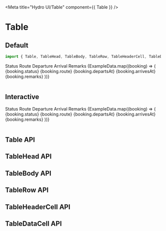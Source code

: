 
<Meta title="Hydro UI/Table" component={{ Table }} />

# Table

## Default

```jsx
import { Table, TableHead, TableBody, TableRow, TableHeaderCell, TableDataCell } from '@/dfds-ui/react-components/src'
```

<Preview gray>
  <Story name="Default">
    <Table>
      <TableHead>
        <TableRow>
          <TableHeaderCell>Status</TableHeaderCell>
          <TableHeaderCell>Route</TableHeaderCell>
          <TableHeaderCell>Departure</TableHeaderCell>
          <TableHeaderCell>Arrival</TableHeaderCell>
          <TableHeaderCell align="right">Remarks</TableHeaderCell>
        </TableRow>
      </TableHead>
      <TableBody>
        {ExampleData.map((booking) => (
          <TableRow key={booking.id}>
            <TableDataCell>
              <Badge intent="success">{booking.status}</Badge>
            </TableDataCell>
            <TableDataCell>{booking.route}</TableDataCell>
            <TableDataCell>{booking.departsAt}</TableDataCell>
            <TableDataCell>{booking.arrivesAt}</TableDataCell>
            <TableDataCell>{booking.remarks}</TableDataCell>
          </TableRow>
        ))}
      </TableBody>
    </Table>
  </Story>
</Preview>

## Interactive

<Preview gray>
  <Story name="Interactive">
    <Table isInteractive>
      <TableHead>
        <TableRow>
          <TableHeaderCell>Status</TableHeaderCell>
          <TableHeaderCell>Route</TableHeaderCell>
          <TableHeaderCell>Departure</TableHeaderCell>
          <TableHeaderCell>Arrival</TableHeaderCell>
          <TableHeaderCell align="right">Remarks</TableHeaderCell>
        </TableRow>
      </TableHead>
      <TableBody>
        {ExampleData.map((booking) => (
          <TableRow key={booking.id}>
            <TableDataCell>
              <Badge intent="success">{booking.status}</Badge>
            </TableDataCell>
            <TableDataCell>{booking.route}</TableDataCell>
            <TableDataCell>{booking.departsAt}</TableDataCell>
            <TableDataCell>{booking.arrivesAt}</TableDataCell>
            <TableDataCell>{booking.remarks}</TableDataCell>
          </TableRow>
        ))}
      </TableBody>
    </Table>
  </Story>
</Preview>

## Table API

<Props of={Table} />

## TableHead API

<Props of={TableHead} />

## TableBody API

<Props of={TableBody} />

## TableRow API

<Props of={TableRow} />

## TableHeaderCell API

<Props of={TableHeaderCell} />

## TableDataCell API

<Props of={TableDataCell} />
